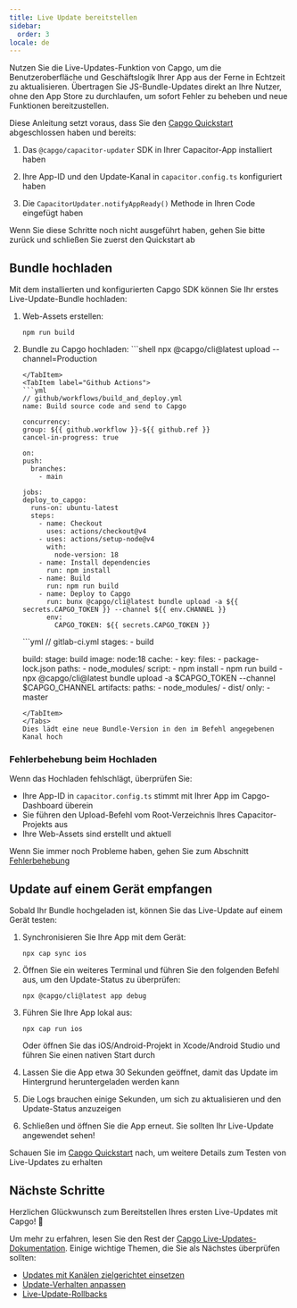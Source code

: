```yaml
---
title: Live Update bereitstellen
sidebar:
  order: 3
locale: de
---
```



Nutzen Sie die Live-Updates-Funktion von Capgo, um die Benutzeroberfläche und Geschäftslogik Ihrer App aus der Ferne in Echtzeit zu aktualisieren. Übertragen Sie JS-Bundle-Updates direkt an Ihre Nutzer, ohne den App Store zu durchlaufen, um sofort Fehler zu beheben und neue Funktionen bereitzustellen.

Diese Anleitung setzt voraus, dass Sie den [Capgo Quickstart](/docs/getting-started/quickstart) abgeschlossen haben und bereits:

<Steps>

1. Das `@capgo/capacitor-updater` SDK in Ihrer Capacitor-App installiert haben

2. Ihre App-ID und den Update-Kanal in `capacitor.config.ts` konfiguriert haben

3. Die `CapacitorUpdater.notifyAppReady()` Methode in Ihren Code eingefügt haben

</Steps>

Wenn Sie diese Schritte noch nicht ausgeführt haben, gehen Sie bitte zurück und schließen Sie zuerst den Quickstart ab

<LinkCard href="/docs/getting-started/add-an-app/" title="App hinzufügen" description="Fügen Sie eine App zu Ihrem Capgo-Konto hinzu und installieren Sie das Plugin in Ihrer App" />

## Bundle hochladen

Mit dem installierten und konfigurierten Capgo SDK können Sie Ihr erstes Live-Update-Bundle hochladen:

1. Web-Assets erstellen:
   ```shell
   npm run build
   ```

2. Bundle zu Capgo hochladen:
    <Tabs>
      <TabItem label="Console">
        ```shell
      npx @capgo/cli@latest upload --channel=Production
      ```
      </TabItem>
      <TabItem label="Github Actions">
      ```yml
      // github/workflows/build_and_deploy.yml
    name: Build source code and send to Capgo

    concurrency:
      group: ${{ github.workflow }}-${{ github.ref }}
      cancel-in-progress: true

    on:
      push:
        branches:
          - main

    jobs:
      deploy_to_capgo:
        runs-on: ubuntu-latest
        steps:
          - name: Checkout
            uses: actions/checkout@v4
          - uses: actions/setup-node@v4
            with:
              node-version: 18
          - name: Install dependencies
            run: npm install
          - name: Build
            run: npm run build
          - name: Deploy to Capgo
            run: bunx @capgo/cli@latest bundle upload -a ${{ secrets.CAPGO_TOKEN }} --channel ${{ env.CHANNEL }}
            env:
              CAPGO_TOKEN: ${{ secrets.CAPGO_TOKEN }}
      ```
      </TabItem>
      <TabItem label="Gitlab">
      ```yml
      // gitlab-ci.yml
      stages:
        - build

      build:
        stage: build
        image: node:18
        cache:
          - key:
              files:
                - package-lock.json
            paths:
              - node_modules/
        script:
          - npm install
          - npm run build
          - npx @capgo/cli@latest bundle upload -a $CAPGO_TOKEN --channel $CAPGO_CHANNEL
        artifacts:
          paths:
            - node_modules/
            - dist/
        only:
          - master
      ```
      </TabItem>
    </Tabs>
   Dies lädt eine neue Bundle-Version in den im Befehl angegebenen Kanal hoch

### Fehlerbehebung beim Hochladen

Wenn das Hochladen fehlschlägt, überprüfen Sie:
- Ihre App-ID in `capacitor.config.ts` stimmt mit Ihrer App im Capgo-Dashboard überein
- Sie führen den Upload-Befehl vom Root-Verzeichnis Ihres Capacitor-Projekts aus
- Ihre Web-Assets sind erstellt und aktuell

Wenn Sie immer noch Probleme haben, gehen Sie zum Abschnitt [Fehlerbehebung](/docs/getting-started/troubleshooting/)

## Update auf einem Gerät empfangen

Sobald Ihr Bundle hochgeladen ist, können Sie das Live-Update auf einem Gerät testen:

1. Synchronisieren Sie Ihre App mit dem Gerät:
   ```shell
   npx cap sync ios
   ```

2. Öffnen Sie ein weiteres Terminal und führen Sie den folgenden Befehl aus, um den Update-Status zu überprüfen:
   ```shell
   npx @capgo/cli@latest app debug
   ```

3. Führen Sie Ihre App lokal aus:
   ```shell
   npx cap run ios
   ```
   Oder öffnen Sie das iOS/Android-Projekt in Xcode/Android Studio und führen Sie einen nativen Start durch

4. Lassen Sie die App etwa 30 Sekunden geöffnet, damit das Update im Hintergrund heruntergeladen werden kann

5. Die Logs brauchen einige Sekunden, um sich zu aktualisieren und den Update-Status anzuzeigen

6. Schließen und öffnen Sie die App erneut. Sie sollten Ihr Live-Update angewendet sehen!

Schauen Sie im [Capgo Quickstart](/docs/getting-started/quickstart#receiving-a-live-update-on-a-device) nach, um weitere Details zum Testen von Live-Updates zu erhalten

## Nächste Schritte

Herzlichen Glückwunsch zum Bereitstellen Ihres ersten Live-Updates mit Capgo! 🎉

Um mehr zu erfahren, lesen Sie den Rest der [Capgo Live-Updates-Dokumentation](/docs/live-updates). Einige wichtige Themen, die Sie als Nächstes überprüfen sollten:
- [Updates mit Kanälen zielgerichtet einsetzen](/docs/live-updates/channels)
- [Update-Verhalten anpassen](/docs/live-updates/update-behavior)
- [Live-Update-Rollbacks](/docs/live-updates/rollbacks)